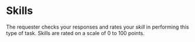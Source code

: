 # Skills

The requester checks your responses and rates your _skill_ in performing this type of task. Skills are rated on a scale of 0 to 100 points.
